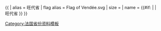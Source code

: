 {{ {{{1<noinclude>|country showdata</noinclude>}}}
| alias = 旺代省
| flag alias = Flag of Vendée.svg
| size = {{{size|}}}
| name = {{#if: {{{name|}}} | {{{name|}}} | 旺代省 }}
}}<noinclude>
[[Category:法国省份资料模板]]
</noinclude>